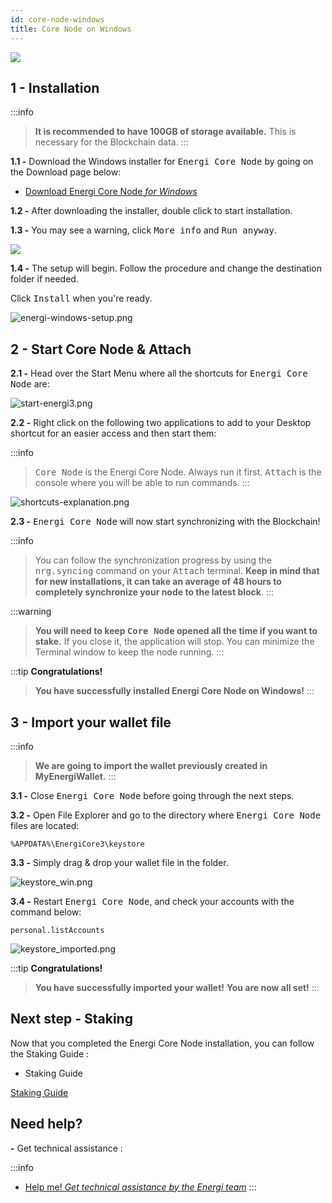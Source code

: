 ```yaml
---
id: core-node-windows
title: Core Node on Windows
---
```



![](../assets/images/core-node/windows.png)


## 1 - Installation

:::info
> **It is recommended to have 100GB of storage available.** This is necessary for the Blockchain data.
:::

**1.1 -** Download the Windows installer for <kbd>Energi Core Node</kbd> by going on the Download page below:

- [Download Energi Core Node *for Windows*](../03-downloads/core-node.md#Windows)


**1.2 -** After downloading the installer, double click to start installation.

**1.3 -** You may see a warning, click <kbd>More info</kbd> and <kbd>Run anyway</kbd>.

![](../assets/images/core-node/win-3-protected.png)

**1.4 -** The setup will begin. Follow the procedure and change the destination folder if needed.

Click <kbd>Install</kbd> when you're ready.

![energi-windows-setup.png](../assets/images/core-node/energi-windows-setup.png)

## 2 - Start Core Node & Attach

**2.1 -** Head over the Start Menu where all the shortcuts for <kbd>Energi Core Node</kbd> are:

![start-energi3.png](../assets/images/core-node/start-energi3.png)

**2.2 -** Right click on the following two applications to add to your Desktop shortcut for an easier access and then start them:

:::info
> <kbd>Core Node</kbd> is the Energi Core Node. Always run it first.
> <kbd>Attach</kbd> is the console where you will be able to run commands.
:::

![shortcuts-explanation.png](../assets/images/core-node/shortcuts-explanation.png)

**2.3 -** <kbd>Energi Core Node</kbd> will now start synchronizing with the Blockchain!

:::info
> You can follow the synchronization progress by using the <kbd>nrg.syncing</kbd> command on your <kbd>Attach</kbd> terminal.
**Keep in mind that for new installations, it can take an average of 48 hours to completely synchronize your node to the latest block**.
:::

:::warning
> **You will need to keep <kbd>Core Node</kbd> opened all the time if you want to stake.**
If you close it, the application will stop. You can minimize the Terminal window to keep the node running.
:::

:::tip **Congratulations!**
> **You have successfully installed Energi Core Node on Windows!**
:::

## 3 - Import your wallet file

:::info
> **We are going to import the wallet previously created in MyEnergiWallet.**
:::

**3.1 -** Close <kbd>Energi Core Node</kbd> before going through the next steps.

**3.2 -** Open File Explorer and go to the directory where <kbd>Energi Core Node</kbd> files are located:

```
%APPDATA%\EnergiCore3\keystore
```

**3.3 -** Simply drag & drop your wallet file in the folder.

![keystore_win.png](../assets/images/core-node/keystore_win.png)

**3.4 -** Restart <kbd>Energi Core Node</kbd>, and check your accounts with the command below:

```
personal.listAccounts
```

![keystore_imported.png](../assets/images/core-node/keystore_imported.png)

:::tip **Congratulations!**
> **You have successfully imported your wallet!**
**You are now all set!**
:::

## Next step - Staking

Now that you completed the Energi Core Node installation, you can follow the Staking Guide :

- Staking Guide

[Staking Guide](#)

## Need help?
**-** Get technical assistance :

:::info
- [Help me! *Get technical assistance by the Energi team*](#)
:::
